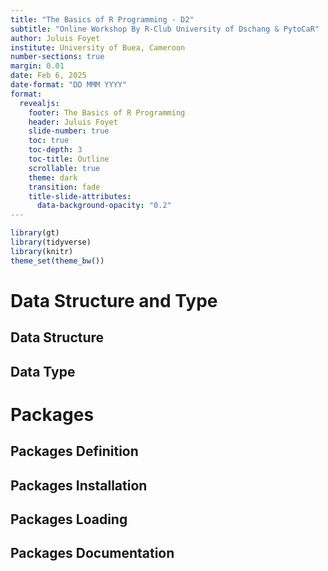```yaml
---
title: "The Basics of R Programming - D2"
subtitle: "Online Workshop By R-Club University of Dschang & PytoCaR"
author: Juluis Foyet
institute: University of Buea, Cameroon
number-sections: true
margin: 0.01
date: Feb 6, 2025
date-format: "DD MMM YYYY"
format:
  revealjs:
    footer: The Basics of R Programming
    header: Juluis Foyet
    slide-number: true
    toc: true
    toc-depth: 3
    toc-title: Outline
    scrollable: true
    theme: dark
    transition: fade
    title-slide-attributes: 
      data-background-opacity: "0.2"
---
```


```r
library(gt)
library(tidyverse)
library(knitr)
theme_set(theme_bw())
```


# Data Structure and Type
## Data Structure 

## Data Type

# Packages

## Packages Definition


## Packages Installation

## Packages Loading

## Packages Documentation